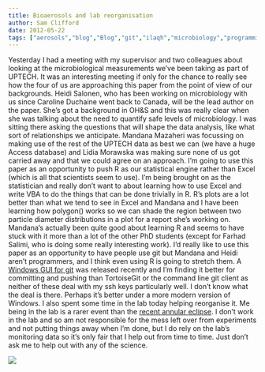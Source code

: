 ```yaml
---
title: Bioaerosols and lab reorganisation
author: Sam Clifford
date: 2012-05-22
tags: ["aerosols","blog","Blog","git","ilaqh","microbiology","programming","qut","R","science","statistics","uptech"]
---
```


Yesterday I had a meeting with my supervisor and two colleagues about looking at the microbiological measurements we've been taking as part of UPTECH. It was an interesting meeting if only for the chance to really see how the four of us are approaching this paper from the point of view of our backgrounds. Heidi Salonen, who has been working on microbiology with us since Caroline Duchaine went back to Canada, will be the lead author on the paper. She's got a background in OH&S and this was really clear when she was talking about the need to quantify safe levels of microbiology. I was sitting there asking the questions that will shape the data analysis, like what sort of relationships we anticipate. Mandana Mazaheri was focussing on making use of the rest of the UPTECH data as best we can (we have a huge Access database) and Lidia Morawska was making sure none of us got carried away and that we could agree on an approach. I'm going to use this paper as an opportunity to push R as our statistical engine rather than Excel (which is all that scientists seem to use). I'm being brought on as the statistician and really don't want to about learning how to use Excel and write VBA to do the things that can be done trivially in R. R's plots are a lot better than what we tend to see in Excel and Mandana and I have been learning how polygon() works so we can shade the region between two particle diameter distributions in a plot for a report she's working on. Mandana's actually been quite good about learning R and seems to have stuck with it more than a lot of the other PhD students (except for Farhad Salimi, who is doing some really interesting work). I'd really like to use this paper as an opportunity to have people use git but Mandana and Heidi aren't programmers, and I think even using R is going to stretch them. A [Windows GUI for git](windows.github.com) was released recently and I'm finding it better for committing and pushing than TortoiseGit or the command line git client as neither of these deal with my ssh keys particularly well. I don't know what the deal is there. Perhaps it's better under a more modern version of Windows. I also spent some time in the lab today helping reorganise it. Me being in the lab is a rarer event than the [recent annular eclipse](http://www.bbc.co.uk/news/18141625). I don't work in the lab and so am not responsible for the mess left over from experiments and not putting things away when I'm done, but I do rely on the lab's monitoring data so it's only fair that I help out from time to time. Just don't ask me to help out with any of the science.

<div align="center">[![](fa5.jpg)](http://knowyourmeme.com/photos/234739-i-have-no-idea-what-im-doing)</div>